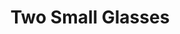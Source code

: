 ---
title: "Two Small Glasses"
subtitle: ""
creator: ""
categories: ["glass"]
featuredImage: "../src/assets/images/item/glass/DSC02527.png"
views: ["../src/assets/images/item/glass/DSC02527.png","../src/assets/images/item/glass/DSC02528.png","../src/assets/images/item/glass/DSC02529.png"]
nextItem: []
---